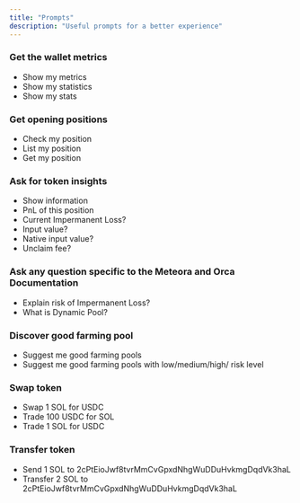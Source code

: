 ```yaml
---
title: "Prompts"
description: "Useful prompts for a better experience"
---
```


### Get the wallet metrics
- Show my metrics
- Show my statistics
- Show my stats

### Get opening positions
- Check my position
- List my position
- Get my position

### Ask for token insights
- Show information
- PnL of this position
- Current Impermanent Loss?
- Input value?
- Native input value?
- Unclaim fee?

### Ask any question specific to the Meteora and Orca Documentation
- Explain risk of Impermanent Loss?
- What is Dynamic Pool?

### Discover good farming pool
- Suggest me good farming pools
- Suggest me good farming pools with low/medium/high/ risk level

### Swap token
- Swap 1 SOL for USDC
- Trade 100 USDC for SOL
- Trade 1 SOL for USDC

### Transfer token
- Send 1 SOL to 2cPtEioJwf8tvrMmCvGpxdNhgWuDDuHvkmgDqdVk3haL
- Transfer 2 SOL to 2cPtEioJwf8tvrMmCvGpxdNhgWuDDuHvkmgDqdVk3haL